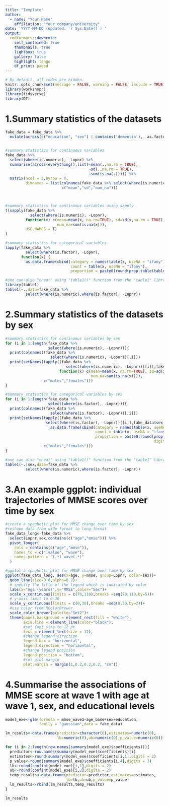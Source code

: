 ---
title: "Template"
author:
  - name: "Your Name"
    affiliation: "Your company/university"
date: 'YYYY-MM-DD (updated: `r Sys.Date()`) '
output:
  rmdformats::downcute:
    self_contained: true
    thumbnails: true
    lightbox: true
    gallery: false
    highlight: tango
    df_print: paged
---

```{r setup, include=FALSE}
# By default, all codes are hidden. 
knitr::opts_chunk$set(message = FALSE, warning = FALSE, include = TRUE)
library(workshopr)
library(tidyverse)
library(DT)
```

# 1.Summary statistics of the datasets
```{r}
fake_data = fake_data %>%
  mutate(across(c("education", "sex") | contains('dementia'),  as.factor))


#summary statistics for continuous variables 
fake_data %>%
  select(where(is.numeric), -Lopnr) %>%
  summarise(across(everything(),list(~mean(.,na.rm = TRUE),
                                     ~sd(.,na.rm = TRUE),
                                     ~sum(is.na(.))))) %>% 
  matrix(ncol = 3,byrow = T,
         dimnames = list(colnames(fake_data %>% select(where(is.numeric), -Lopnr)),
                         c("mean","sd","num_na")))



#summary statistics for continuous variables using sapply
t(sapply(fake_data %>%
           select(where(is.numeric), -Lopnr),
         function(x) c(mean=mean(x, na.rm=TRUE), sd=sd(x,na.rm = TRUE),
                       num_na=sum(is.na(x))),
         USE.NAMES = T)
)

#summary statistics for categorical variables
lapply(fake_data %>% 
         select(where(is.factor), -Lopnr),
       function(x) {
         as.data.frame(cbind(category = names(table(x, useNA = "ifany")),
                             count = table(x, useNA = "ifany"),
                             proportion = paste0(round(prop.table(table(x, useNA = "ifany"))*100,digits = 1),"%")))})

#one can also "cheat" using "table1()" function from the "table1" library
library(table1)
table1(~.,data=fake_data %>% 
         select(where(is.numeric),where(is.factor), -Lopnr))
```



# 2.Summary statistics of the datasets by sex 
```{r}
#summary statistics for continuous variables by sex
for (i in 1:length(fake_data %>% 
                   select(where(is.numeric), -Lopnr))){
  print(colnames((fake_data %>% 
                    select(where(is.numeric), -Lopnr))[,i]))
  print(setNames(tapply((fake_data %>% 
                           select(where(is.numeric), -Lopnr))[[i]],fake_data$sex,
                        function(x) c(mean=mean(x, na.rm=TRUE), sd=sd(x,na.rm = TRUE), 
                                      num_na=sum(is.na(x)))),
                 c("males","females")))
}

#summary statistics for categorical variables by sex
for (i in 1:length(fake_data %>% 
                   select(where(is.factor), -Lopnr))){
  print(colnames((fake_data %>% 
                    select(where(is.factor), -Lopnr))[,i]))
  print(setNames(tapply((fake_data %>% 
                  select(where(is.factor), -Lopnr))[[i]],fake_data$sex, function(x) {
                    as.data.frame(cbind(category = names(table(x, useNA = "ifany")), 
                                        count = table(x, useNA = "ifany"),
                                        proportion = paste0(round(prop.table(table(x, useNA = "ifany"))*100,
                                                                  digits = 1),"%")))}),
                 c("males","females")))
}

#one can also "cheat" using "table1()" function from the "table1" library
table1(~.|sex,data=fake_data %>% 
         select(where(is.numeric),where(is.factor), -Lopnr))
```

# 3.An example ggplot: individual trajectories of MMSE scores over time by sex
```{r}
#create a spaghetti plot for MMSE change over time by sex
#reshape data from wide format to long format
fake_data_long<-fake_data %>%
  select(Lopnr,sex,contains(c("age","mmse"))) %>% 
  pivot_longer(
    cols = contains(c("age","mmse")),
    names_to = c(".value", "wave"),
    names_pattern = "(.*)_wave(.*)"
  )

#ggolot-a spaghetti plot for MMSE change over time by sex
ggplot(fake_data_long, aes(x=age, y=mmse, group=Lopnr, color=sex))+
  geom_line(size=0.8,alpha=0.2)+
  # specify the title of the legend which is indicated by color
  labs(x="Age (years)",y="MMSE",color="Sex")+
  scale_x_continuous(limits = c(70,110),breaks =seq(70,110,by=5))+
  # y-axis limit to 0-30
  scale_y_continuous(limits = c(0,30),breaks =seq(0,30,by=2))+
  #use color from RColorBrewer
  scale_color_brewer(palette="Set2")+
  theme(panel.background = element_rect(fill = "white"),
        axis.line = element_line(color="black"),
        #set font size to 12 pt
        text = element_text(size = 12),
        #change legend direction
        legend.box = "horizontal",
        legend.direction = "horizontal",
        #change legend position
        legend.position = "bottom",
        #set plot margin
        plot.margin = margin(1,0.2,0.2,0.2, "cm"))
```

# 4.Summarise the associations of MMSE score at wave 1 with age at wave 1, sex, and educational levels 
```{r}
model_exe<-glm(formula = mmse_wave1~age_base+sex+education,
               family = "gaussian",data = fake_data) 

lm_results<-data.frame(predictor=character(0),estimates=numeric(0),
                       lb=numeric(0),ub=numeric(0),p_value=numeric(0))

for (i in 2:length(row.names(summary(model_exe)$coefficients))){
  predictor<-row.names(summary(model_exe)$coefficients)[i]
  estimates<-round(summary(model_exe)$coefficients[i,1],digits = 2)
  p_value<-round(summary(model_exe)$coefficients[i,4],digits = 3)
  lb<-round(confint(model_exe)[i,1],digits = 2)
  ub<-round(confint(model_exe)[i,2],digits = 2)
  temp_results<-data.frame(predictor=predictor,estimates=estimates,
                           lb=lb,ub=ub,p_value=p_value)
  lm_results<-rbind(lm_results,temp_results)
}

lm_results
```

